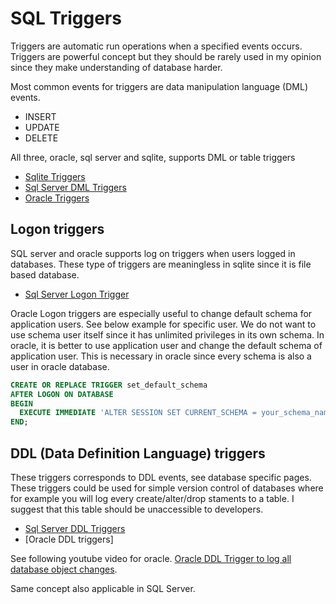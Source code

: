 # SQL Triggers

Triggers are automatic run operations when a specified events occurs.
Triggers are powerful concept but they should be rarely used in my opinion since they make understanding of database harder.

Most common events for triggers are data manipulation language (DML) events.

- INSERT
- UPDATE
- DELETE

All three, oracle, sql server and sqlite, supports DML or table triggers

- [Sqlite Triggers](https://www.sqlite.org/lang_createtrigger.html)
- [Sql Server DML Triggers](https://learn.microsoft.com/en-us/sql/relational-databases/triggers/dml-triggers?view=sql-server-ver16)
- [Oracle Triggers](https://docs.oracle.com/en/database/oracle/oracle-database/23/tdddg/using-triggers.html)




## Logon triggers


SQL server and oracle supports log on triggers when users logged in databases.
These type of triggers are meaningless in sqlite since it is file based database.

- [Sql Server Logon Trigger](https://learn.microsoft.com/en-us/sql/relational-databases/triggers/logon-triggers?view=sql-server-ver16)

Oracle Logon triggers are especially useful to change default schema for application users.
See below example for specific user.
We do not want to use schema user itself since it has unlimited privileges in its own schema.
In oracle, it is better to use application user and change the default schema of application user.
This is necessary in oracle since every schema is also a user in oracle database.



```sql
CREATE OR REPLACE TRIGGER set_default_schema
AFTER LOGON ON DATABASE
BEGIN
  EXECUTE IMMEDIATE 'ALTER SESSION SET CURRENT_SCHEMA = your_schema_name';
END;
```

## DDL (Data Definition Language) triggers

These triggers corresponds to DDL events, 
see database specific pages.
These triggers could be used for simple version control of databases where for example you will log every create/alter/drop staments to a table.
I suggest that this table should be unaccessible to developers.

- [Sql Server DDL Triggers](https://learn.microsoft.com/en-us/sql/relational-databases/triggers/ddl-triggers?view=sql-server-ver16)
- [Oracle DDL triggers]

See following youtube video for oracle.
[Oracle DDL Trigger to log all database object changes](https://www.youtube.com/watch?v=qiAPG2rP3sA).

Same concept also applicable in SQL Server.
